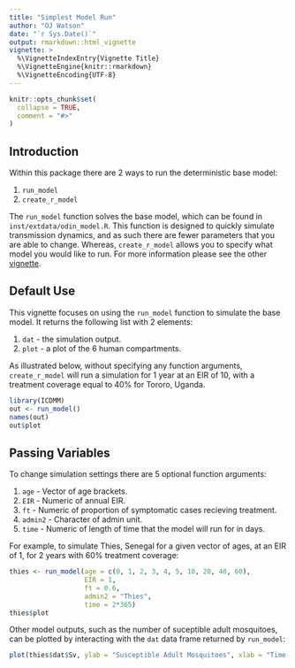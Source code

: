 ```yaml
---
title: "Simplest Model Run"
author: "OJ Watson"
date: "`r Sys.Date()`"
output: rmarkdown::html_vignette
vignette: >
  %\VignetteIndexEntry{Vignette Title}
  %\VignetteEngine{knitr::rmarkdown}
  %\VignetteEncoding{UTF-8}
---
```


```r
knitr::opts_chunk$set(
  collapse = TRUE,
  comment = "#>"
)
```

## Introduction

Within this package there are 2 ways to run the deterministic base model:

1. `run_model`
2. `create_r_model`

The `run_model` function solves the base model, which can be found in 
`inst/extdata/odin_model.R`. This function is designed to quickly simulate 
transmission dynamics, and as such there are fewer parameters that you are able 
to change. Whereas, `create_r_model` allows you to specify
what model you would like to run. For more information please see the other 
[vignette](https://mrc-ide.github.io/hanojoel/articles/anemia.html).

## Default Use
This vignette focuses on using the `run_model` function to simulate the base 
model. It returns the following list with 2 elements:

1. `dat` - the simulation output.
2. `plot` - a plot of the 6 human compartments.

As illustrated below, without specifying any function arguments, `create_r_model` 
will run a simulation for 1 year at an EIR of 10, with a treatment coverage equal to 40% 
for Tororo, Uganda.

```r
library(ICDMM)
out <- run_model()
names(out)
out$plot

```

## Passing Variables

To change simulation settings there are 5 optional function arguments:

1. `age` - Vector of age brackets.
2. `EIR` -  Numeric of annual EIR. 
3. `ft` - Numeric of proportion of symptomatic cases recieving treatment.
4. `admin2` - Character of admin unit. 
5. `time` - Numeric of length of time that the model will run for in days.

For example, to simulate Thies, Senegal for a given vector of ages, at an EIR of 1, for 2 years with 
60% treatment coverage:

```r
thies <- run_model(age = c(0, 1, 2, 3, 4, 5, 10, 20, 40, 60), 
                   EIR = 1, 
                   ft = 0.6, 
                   admin2 = "Thies", 
                   time = 2*365)
thies$plot
```

Other model outputs, such as the number of suceptible adult mosquitoes, can be plotted by interacting with the `dat` data frame returned by `run_model`:

```r
plot(thies$dat$Sv, ylab = "Susceptible Adult Mosquitoes", xlab = "Time (days)", main="Number of susceptible mosquitoes")
```
